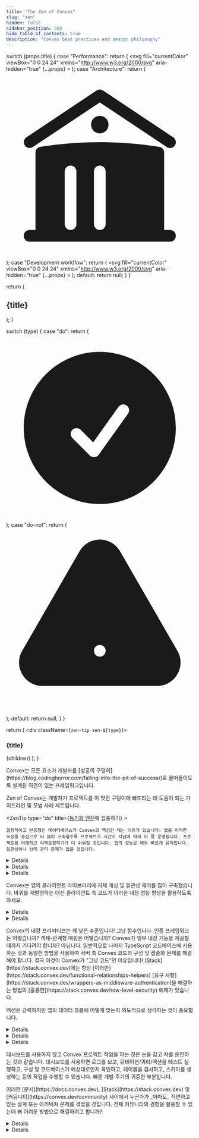 ```yaml
---
title: "The Zen of Convex"
slug: "zen"
hidden: false
sidebar_position: 500
hide_table_of_contents: true
description: "Convex best practices and design philosophy"
---
```


  switch (props.title) {
    case "Performance":
      return (
        <svg
          fill="currentColor"
          viewBox="0 0 24 24"
          xmlns="http://www.w3.org/2000/svg"
          aria-hidden="true"
          {...props}
        >
          <path
            clipRule="evenodd"
            fillRule="evenodd"
            d="M14.615 1.595a.75.75 0 01.359.852L12.982 9.75h7.268a.75.75 0 01.548 1.262l-10.5 11.25a.75.75 0 01-1.272-.71l1.992-7.302H3.75a.75.75 0 01-.548-1.262l10.5-11.25a.75.75 0 01.913-.143z"
          />
        </svg>
      );
    case "Architecture":
      return (
        <svg
          fill="currentColor"
          viewBox="0 0 24 24"
          xmlns="http://www.w3.org/2000/svg"
          aria-hidden="true"
        >
          <path d="M11.584 2.376a.75.75 0 01.832 0l9 6a.75.75 0 11-.832 1.248L12 3.901 3.416 9.624a.75.75 0 01-.832-1.248l9-6z" />
          <path
            clipRule="evenodd"
            fillRule="evenodd"
            d="M20.25 10.332v9.918H21a.75.75 0 010 1.5H3a.75.75 0 010-1.5h.75v-9.918a.75.75 0 01.634-.74A49.109 49.109 0 0112 9c2.59 0 5.134.202 7.616.592a.75.75 0 01.634.74zm-7.5 2.418a.75.75 0 00-1.5 0v6.75a.75.75 0 001.5 0v-6.75zm3-.75a.75.75 0 01.75.75v6.75a.75.75 0 01-1.5 0v-6.75a.75.75 0 01.75-.75zM9 12.75a.75.75 0 00-1.5 0v6.75a.75.75 0 001.5 0v-6.75z"
          />
          <path d="M12 7.875a1.125 1.125 0 100-2.25 1.125 1.125 0 000 2.25z" />
          //{" "}
        </svg>
      );
    case "Development workflow":
      return (
        <svg
          fill="currentColor"
          viewBox="0 0 24 24"
          xmlns="http://www.w3.org/2000/svg"
          aria-hidden="true"
          {...props}
        >
          <path
            clipRule="evenodd"
            fillRule="evenodd"
            d="M2.25 6a3 3 0 013-3h13.5a3 3 0 013 3v12a3 3 0 01-3 3H5.25a3 3 0 01-3-3V6zm3.97.97a.75.75 0 011.06 0l2.25 2.25a.75.75 0 010 1.06l-2.25 2.25a.75.75 0 01-1.06-1.06l1.72-1.72-1.72-1.72a.75.75 0 010-1.06zm4.28 4.28a.75.75 0 000 1.5h3a.75.75 0 000-1.5h-3z"
          />
        </svg>
      );
    default:
      return null;
  }
}

  return (
    <h2 className="zen-header">
      {title} <CategoryIcon title={title} />
    </h2>
  );
}

  switch (type) {
    case "do":
      return (
        <svg
          xmlns="http://www.w3.org/2000/svg"
          viewBox="0 0 24 24"
          fill="currentColor"
          className="w-6 h-6"
        >
          <path
            fillRule="evenodd"
            d="M2.25 12c0-5.385 4.365-9.75 9.75-9.75s9.75 4.365 9.75 9.75-4.365 9.75-9.75 9.75S2.25 17.385 2.25 12zm13.36-1.814a.75.75 0 10-1.22-.872l-3.236 4.53L9.53 12.22a.75.75 0 00-1.06 1.06l2.25 2.25a.75.75 0 001.14-.094l3.75-5.25z"
            clipRule="evenodd"
          />
        </svg>
      );
    case "do-not":
      return (
        <svg
          xmlns="http://www.w3.org/2000/svg"
          viewBox="0 0 24 24"
          fill="currentColor"
          className="w-6 h-6"
        >
          <path
            fillRule="evenodd"
            d="M9.401 3.003c1.155-2 4.043-2 5.197 0l7.355 12.748c1.154 2-.29 4.5-2.599 4.5H4.645c-2.309 0-3.752-2.5-2.598-4.5L9.4 3.003zM12 8.25a.75.75 0 01.75.75v3.75a.75.75 0 01-1.5 0V9a.75.75 0 01.75-.75zm0 8.25a.75.75 0 100-1.5.75.75 0 000 1.5z"
            clipRule="evenodd"
          />
        </svg>
      );
    default:
      return null;
  }
}

  return (
    <div className={`zen-tip zen-${type}`}>
      <h3>
        <TipIcon type={type} /> {title}
      </h3>
      {children}
    </div>
  );
}

<span className="convex-hero">
Convex는 모든 요소가 개발자를 [성공의 구덩이](https://blog.codinghorror.com/falling-into-the-pit-of-success/)로 끌어들이도록 설계된 의견이 있는 프레임워크입니다.

Zen of Convex는 개발자가 프로젝트를 이 멋진 구덩이에 빠뜨리는 데 도움이 되는 가이드라인 및 모범 사례 세트입니다.

</span>

<ZenHeader title="Performance" />

<ZenTip type="do" title={<span><a href="/tutorial#how-convex-works">동기화 엔진</a>에 집중하기</span>} >

    결정적이고 반응형인 데이터베이스가 Convex의 핵심인 데는 이유가 있습니다: 앱을 이러한 속성을 중심으로 더 많이 구축할수록 프로젝트가 시간이 지남에 따라 더 잘 운영됩니다. 프로젝트를 이해하고 리팩토링하기가 더 쉬워질 것입니다. 앱의 성능은 매우 빠르게 유지됩니다. 일관성이나 상태 관리 문제가 없을 것입니다.

<Details summary="거의 모든 앱 읽기에 쿼리 사용하기">
  쿼리는 애플리케이션과 작업에 데이터를 전파하는 반응형, 자동 캐시 가능, 일관성 있고 복원력 있는 방법입니다. 매우 드문 예외를 제외하고, 앱의 모든 읽기 작업은 쿼리 함수를 통해 이루어져야 합니다.
</Details>

<Details summary="동기화 엔진 함수를 가볍고 빠르게 유지하기">
  일반적으로 뮤테이션과 쿼리는 수백 개 미만의 레코드로 작업해야 하며 100ms 미만으로 완료되도록 해야 합니다. 동기 트랜잭션이 이보다 훨씬 더 많은 작업을 포함하는 경우 빠르고 반응성 있는 앱을 유지하는 것은 거의 불가능합니다.
</Details>

<Details summary="액션을 아껴서 점진적으로 사용하기">
  액션은 배치 작업 및/또는 외부 서비스와의 통합에 훌륭합니다. 매우 강력하지만 더 느리고 비용이 많이 들며, Convex는 동작에 대해 훨씬 적은 보장을 제공합니다. 따라서 쿼리 또는 뮤테이션으로 작업을 완료할 수 있는 경우 절대 액션을 사용하지 마세요.
</Details>

</ZenTip>

<ZenTip type="do-not" title="클라이언트 측 상태 관리를 너무 복잡하게 하지 마세요">

Convex는 앱의 클라이언트 라이브러리에 자체 캐싱 및 일관성 제어를 많이 구축했습니다. 바퀴를 재발명하는 대신 클라이언트 측 코드가 이러한 내장 성능 향상을 활용하도록 하세요.

<Details summary="Convex가 캐싱 및 일관성을 처리하도록 하기">

Convex에서 컴포넌트와 Convex 함수 사이에 자체 로컬 캐시 또는 상태 집계 레이어를 빠르게 구축하고 싶을 수 있습니다. Convex를 사용하면 대부분의 경우 이것이 필요하지 않습니다. 대부분의 경우 컴포넌트를 Convex 함수에 꽤 간단한 방식으로 바인딩할 수 있으며, 그냥 작동하고 충분히 빠릅니다.

</Details>

<Details summary="뮤테이션의 반환 값에 대해 신중하게 생각하기">
  뮤테이션 반환 값은 앱의 상태 변경을 트리거하는 데 유용할 수 있지만, UI를 업데이트하기 위해 앱 내 상태를 설정하는 데 사용하는 것은 거의 좋은 아이디어가 아닙니다. 쿼리와 동기화 엔진이 그 일을 하도록 하세요.
</Details>

</ZenTip>

<ZenHeader title="Architecture" />

<ZenTip type="do" title='"그냥 코드"를 사용하여 서버 측 프레임워크 만들기'>
  <p>
    Convex의 내장 프리미티브는 꽤 낮은 수준입니다! 그냥 함수입니다. 인증 프레임워크는 어떻습니까? 객체-관계형 매핑은 어떻습니까? Convex가 일부 내장 기능을 제공할 때까지 기다려야 합니까? 아닙니다. 일반적으로 나머지 TypeScript 코드베이스에 사용하는 것과 동일한 방법을 사용하여 서버 측 Convex 코드의 구성 및 캡슐화 문제를 해결해야 합니다. 결국 이것이 Convex가 "그냥 코드"인 이유입니다!
    [Stack](https://stack.convex.dev)에는 항상
    [이러한](https://stack.convex.dev/functional-relationships-helpers)
    [요구 사항](https://stack.convex.dev/wrappers-as-middleware-authentication)을 해결하는 방법의
    [훌륭한](https://stack.convex.dev/row-level-security)
    예제가 있습니다.
  </p>
</ZenTip>

<ZenTip type="do-not" title="액션을 잘못 사용하지 마세요" >

액션은 강력하지만 앱의 데이터 흐름에 어떻게 맞는지 의도적으로 생각하는 것이 중요합니다.

<Details summary="앱에서 직접 액션을 호출하지 마세요">
  일반적으로 브라우저에서 액션을 호출하는 것은 안티패턴입니다. 일반적으로 액션은 Convex 테이블에 있어야 하는 종속 레코드에서 실행됩니다. 따라서 해당 종속 레코드를 _쓰고_ 후속 액션을 백그라운드에서 실행하도록 _스케줄_하는 뮤테이션을 호출하여 액션을 트리거하는 것이 가장 좋습니다.
</Details>

<Details summary="'백그라운드 작업'이 아닌 '워크플로'로 생각하기">
   액션이 관련된 경우 다음과 같은 효과 및 뮤테이션 체인을 작성하는 것이 유용합니다:

액션 코드 &rarr; 뮤테이션 &rarr; 더 많은 액션 코드 &rarr; 뮤테이션.

그러면 앱이나 다른 작업이 쿼리로 따라갈 수 있습니다.

</Details>

<Details summary="한 번에 한 단계씩 진행 상황 기록하기">
  액션은 수천 개의 레코드로 작업하고 수십 개의 API를 호출할 _수_ 있지만, 일반적으로 더 작은 배치의 작업을 수행하고/또는 외부 서비스로 개별 변환을 수행하는 것이 가장 좋습니다. 그런 다음 물론 뮤테이션으로 진행 상황을 기록하세요. 이 패턴을 사용하면 문제를 쉽게 디버그하고, 부분 작업을 재개하고, 앱의 UI에서 증분 진행 상황을 보고할 수 있습니다.
</Details>

</ZenTip>

<ZenHeader title="Development workflow" />

<ZenTip type="do" title="대시보드를 곁에 두기">
  <p>
    대시보드를 사용하지 않고 Convex 프로젝트 작업을 하는 것은 눈을 감고 차를 운전하는 것과 같습니다. 대시보드를 사용하면 로그를 보고, 뮤테이션/쿼리/액션을 테스트 실행하고, 구성 및 코드베이스가 예상대로인지 확인하고, 테이블을 검사하고, 스키마를 생성하는 등의 작업을 수행할 수 있습니다. 빠른 개발 주기의 귀중한 부분입니다.
  </p>
</ZenTip>

<ZenTip type="do-not" title="혼자 하지 마세요" >

  <p>
    이러한 [문서](https://docs.convex.dev),
    [Stack](https://stack.convex.dev) 및 [커뮤니티](https://convex.dev/community) 사이에서 누군가가 _아마도_ 직면하고 있는 설계 또는 아키텍처 문제를 겪었을 것입니다. 전체 커뮤니티의 경험을 활용할 수 있는데 왜 어려운 방법으로 해결하려고 합니까?
   </p>

  <Details summary="Convex 개발자 검색 활용하기">
  Convex 팀과 커뮤니티의 훌륭한 리소스가 너무 많아서 어디를 먼저 찾아야 할지 알기 어려울 수 있습니다. 이 모든 것을 빠르게 검색하려면
    [포털이 있습니다](https://search.convex.dev)!
  </Details>

  <Details summary="Convex 커뮤니티에 참여하기">
  까다로운 사용 사례에 갇혀 있든, Convex 팀에 질문이나 기능 요청이 있든, 구축한 놀라운 앱을 공유하고 다른 사람들이 배울 수 있도록 돕고 싶든, Convex 커뮤니티가 여러분을 위해 있습니다! [Discord](https://convex.dev/community)에서 파티에 참여하세요.
  </Details>
</ZenTip>
